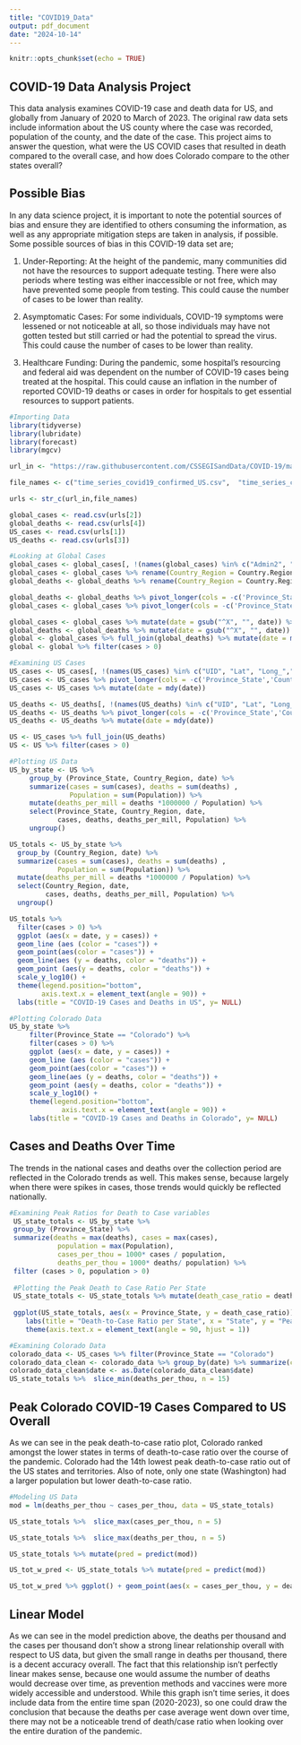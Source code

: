```yaml
---
title: "COVID19_Data"
output: pdf_document
date: "2024-10-14"
---
```


```r
knitr::opts_chunk$set(echo = TRUE)
```

## COVID-19 Data Analysis Project 

This data analysis examines COVID-19 case and death data for US, and globally from January of 2020 to March of 2023. The original raw data sets include information about the US county where the case was recorded, population of the county, and the date of the case. This project aims to answer the question, what were the US COVID cases that resulted in death compared to the overall case, and how does Colorado compare to the other states overall? 

## Possible Bias 

In any data science project, it is important to note the potential sources of bias and ensure they are identified to others consuming the information, as well as any appropriate mitigation steps are taken in analysis, if possible. Some possible sources of bias in this COVID-19 data set are; 

1. Under-Reporting: At the height of the pandemic, many communities did not have the resources to support adequate testing. There were also periods where testing was either inaccessible or not free, which may have prevented some people from testing. This could cause the number of cases to be lower than reality. 

2. Asymptomatic Cases: For some individuals, COVID-19 symptoms were lessened or not noticeable at all, so those individuals may have not gotten tested but still carried or had the potential to spread the virus. This could cause the number of cases to be lower than reality. 

3. Healthcare Funding: During the pandemic, some hospital's resourcing and federal aid was dependent on the number of COVID-19 cases being treated at the hospital. This could cause an inflation in the number of reported COVID-19 deaths or cases in order for hospitals to get essential resources to support patients. 


```r
#Importing Data
library(tidyverse)
library(lubridate)
library(forecast)
library(mgcv)

url_in <- "https://raw.githubusercontent.com/CSSEGISandData/COVID-19/master/csse_covid_19_data/csse_covid_19_time_series/"

file_names <- c("time_series_covid19_confirmed_US.csv",  "time_series_covid19_confirmed_global.csv", "time_series_covid19_deaths_US.csv",  "time_series_covid19_deaths_global.csv")

urls <- str_c(url_in,file_names)

global_cases <- read.csv(urls[2])
global_deaths <- read.csv(urls[4])
US_cases <- read.csv(urls[1])
US_deaths <- read.csv(urls[3])
```

```r
#Looking at Global Cases 
global_cases <- global_cases[, !(names(global_cases) %in% c("Admin2", "Lat", "Long_","UID", "iso2", "iso3","code3", "FIPS"))] 
global_cases <- global_cases %>% rename(Country_Region = Country.Region, Province_State = Province.State)
global_deaths <- global_deaths %>% rename(Country_Region = Country.Region, Province_State = Province.State)

global_deaths <- global_deaths %>% pivot_longer(cols = -c('Province_State','Country_Region', 'Lat', 'Long'), names_to = "date", values_to = "deaths") %>% select(-c('Lat','Long'))
global_cases <- global_cases %>% pivot_longer(cols = -c('Province_State','Country_Region'), names_to = "date", values_to = "cases")

global_cases <- global_cases %>% mutate(date = gsub("^X", "", date)) %>% mutate(date = gsub("^(\\d)\\.", "0\\1.", date))
global_deaths <- global_deaths %>% mutate(date = gsub("^X", "", date)) %>% mutate(date = gsub("^(\\d)\\.", "0\\1.", date))
global <- global_cases %>% full_join(global_deaths) %>% mutate(date = mdy(date))
global <- global %>% filter(cases > 0)

#Examining US Cases 
US_cases <- US_cases[, !(names(US_cases) %in% c("UID", "Lat", "Long_","UID", "iso2", "iso3","code3", "FIPS"))] 
US_cases <- US_cases %>% pivot_longer(cols = -c('Province_State','Country_Region','Combined_Key','Admin2'), names_to = "date", values_to = "cases") %>% mutate(date = gsub("^X", "", date)) %>% mutate(date = gsub("^(\\d)\\.", "0\\1.", date))
US_cases <- US_cases %>% mutate(date = mdy(date))

US_deaths <- US_deaths[, !(names(US_deaths) %in% c("UID", "Lat", "Long_","UID", "iso2", "iso3","code3", "FIPS"))] 
US_deaths <- US_deaths %>% pivot_longer(cols = -c('Province_State','Country_Region','Combined_Key','Admin2','Population'), names_to = "date", values_to = "deaths") %>% mutate(date = gsub("^X", "", date)) %>% mutate(date = gsub("^(\\d)\\.", "0\\1.", date))
US_deaths <- US_deaths %>% mutate(date = mdy(date))

US <- US_cases %>% full_join(US_deaths)
US <- US %>% filter(cases > 0)
```


```r
#Plotting US Data
US_by_state <- US %>%
     group_by (Province_State, Country_Region, date) %>%
     summarize(cases = sum(cases), deaths = sum(deaths) ,
               Population = sum(Population)) %>%
     mutate(deaths_per_mill = deaths *1000000 / Population) %>%
     select(Province_State, Country_Region, date,
            cases, deaths, deaths_per_mill, Population) %>%
     ungroup()

US_totals <- US_by_state %>%
  group_by (Country_Region, date) %>%
  summarize(cases = sum(cases), deaths = sum(deaths) ,
            Population = sum(Population)) %>%
  mutate(deaths_per_mill = deaths *1000000 / Population) %>%
  select(Country_Region, date,
         cases, deaths, deaths_per_mill, Population) %>%
  ungroup()

US_totals %>%
  filter(cases > 0) %>%
  ggplot (aes(x = date, y = cases)) + 
  geom_line (aes (color = "cases")) +
  geom_point(aes(color = "cases")) +
  geom_line(aes (y = deaths, color = "deaths")) +
  geom_point (aes(y = deaths, color = "deaths")) +
  scale_y_log10() +
  theme(legend.position="bottom",
        axis.text.x = element_text(angle = 90)) +
  labs(title = "COVID-19 Cases and Deaths in US", y= NULL)
```



```r
#Plotting Colorado Data 
US_by_state %>%
     filter(Province_State == "Colorado") %>%
     filter(cases > 0) %>%
     ggplot (aes(x = date, y = cases)) +
     geom_line (aes (color = "cases")) + 
     geom_point(aes(color = "cases")) + 
     geom_line(aes (y = deaths, color = "deaths")) + 
     geom_point (aes(y = deaths, color = "deaths")) + 
     scale_y_log10() +
     theme(legend.position="bottom",
             axis.text.x = element_text(angle = 90)) + 
     labs(title = "COVID-19 Cases and Deaths in Colorado", y= NULL)
```

## Cases and Deaths Over Time
The trends in the national cases and deaths over the collection period are reflected in the Colorado trends as well. This makes sense, because largely when there were spikes in cases, those trends would quickly be reflected nationally. 

```r
#Examining Peak Ratios for Death to Case variables 
 US_state_totals <- US_by_state %>%
 group_by (Province_State) %>%
 summarize(deaths = max(deaths), cases = max(cases),
            population = max(Population),
            cases_per_thou = 1000* cases / population,
            deaths_per_thou = 1000* deaths/ population) %>%
 filter (cases > 0, population > 0)     
 
 #Plotting the Peak Death to Case Ratio Per State 
 US_state_totals <- US_state_totals %>% mutate(death_case_ratio = deaths_per_thou / cases_per_thou)
 
 ggplot(US_state_totals, aes(x = Province_State, y = death_case_ratio)) + geom_col() +
    labs(title = "Death-to-Case Ratio per State", x = "State", y = "Peak Death-to-Case Ratio") +
    theme(axis.text.x = element_text(angle = 90, hjust = 1))

#Examining Colorado Data 
colorado_data <- US_cases %>% filter(Province_State == "Colorado")
colorado_data_clean <- colorado_data %>% group_by(date) %>% summarize(cases = sum(cases)) 
colorado_data_clean$date <- as.Date(colorado_data_clean$date)
US_state_totals %>%  slice_min(deaths_per_thou, n = 15)
```

## Peak Colorado COVID-19 Cases Compared to US Overall 

As we can see in the peak death-to-case ratio plot, Colorado ranked amongst the lower states in terms of death-to-case ratio over the course of the pandemic. Colorado had the 14th lowest peak death-to-case ratio out of the US states and territories. Also of note, only one state (Washington) had a larger population but lower death-to-case ratio. 

```r
#Modeling US Data 
mod = lm(deaths_per_thou ~ cases_per_thou, data = US_state_totals)

US_state_totals %>%  slice_max(cases_per_thou, n = 5)

US_state_totals %>%  slice_max(deaths_per_thou, n = 5)

US_state_totals %>% mutate(pred = predict(mod))

US_tot_w_pred <- US_state_totals %>% mutate(pred = predict(mod))

US_tot_w_pred %>% ggplot() + geom_point(aes(x = cases_per_thou, y = deaths_per_thou), color = "blue") + geom_point(aes(x = cases_per_thou, y = pred), color = "red")
```

## Linear Model 

As we can see in the model prediction above, the deaths per thousand and the cases per thousand don't show a strong linear relationship overall with respect to US data, but given the small range in deaths per thousand, there is a decent accuracy overall. The fact that this relationship isn't perfectly linear makes sense, because one would assume the number of deaths would decrease over time, as prevention methods and vaccines were more widely accessible and understood. While this graph isn't time series, it does include data from the entire time span (2020-2023), so one could draw the conclusion that because the deaths per case average went down over time, there may not be a noticeable trend of death/case ratio when looking over the entire duration of the pandemic. 